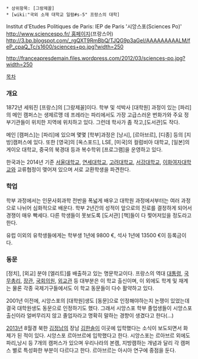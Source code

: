  * 상위항목: [그랑제꼴]
 * [wiki:"국외 소재 대학교 일람#s-5" 프랑스의 대학]

Institut d'Etudes Politiques de Paris: IEP de Paris
'시앙스포(Sciences Po)'
[[http://www.sciencespo.fr/ 홈페이지]](프랑스어)
http://3.bp.blogspot.com/_rgQXT9RmBbQ/TJQG9p3aGeI/AAAAAAAAALM/feP_cpaQ_Tc/s1600/sciences+po.jpg?width=250

http://franceapresdemain.files.wordpress.com/2012/03/sciences-po.jpg?width=250

[[목차]]

=== 개요 ===
1872년 세워진 [프랑스]의 [그랑제꼴]이다. 학부 및 석박사 [대학원] 과정이 있는 [파리]의 메인 캠퍼스는 생제르맹 데 프레라는 파리에서도 가장 고급스러운 번화가와 주요 정부기관들이 위치한 지역에 위치하고 있다. 그런데 학사가 좀 작고,[도서관]도 작다.

메인 [캠퍼스]는 [파리]에 있으며 몇몇 [학부]과정은 [낭시], [르아브르], [디종] 등의 [지방]캠퍼스에 있다. 또한 [영국]의 [옥스포드], LSE, [미국]의 컬럼비아 대학교, [일본]의 게이오 대학교, 중국의 북경대 등과 복수학위 [프로그램]을 운영하고 있다. 

한국과는 2014년 기준 [[서울대학교]], [[연세대학교]], [[고려대학교]], [[서강대학교]], [[이화여자대학교]]와 교류협정이 맺어져 있으며 서로 교환학생을 파견한다.
=== 학업 ===
학부 과정에서는 인문사회과학 전반을 폭넓게 배우고 대학원 과정에서부터는 여러 과정으로 나뉘어 심화적으로 배운다. 학부 2년간의 성적이 앞으로의 진로를 결정하게 되어서 경쟁이 매우 빡세다. 다른 학생들이 못보도록 [도서관] [책]들이 다 찢어저있을 정도라고 한다.

유럽 이외의 유학생들에게는 학부생 1년에 9800 €, 석사 1년에 13500 €이 등록금이다.

=== 동문 ===
[정치], [외교] 분야 [엘리트]를 배출하고 있는 명문학교이다. 프랑스의 역대 [[대통령]], [[국무총리]], [[장관]], [[국회의원]], [[외교관]] 등 대부분은 이 학교 출신이며, 이 외에도 학계 및 재계는 물론 각종 국제기구들에서도 이 학교 동문들이 다수 활약하고 있다.

2001년 이전에, 시앙스포의 [대학원]생도 [동문]으로 인정해야하는지 논쟁이 있었는데 결국 대학원생도 동문으로 인정하기도 했다. 그래서 시앙스포 학부 졸업생들이 시앙스포 출신이라 얼버무리지 않고 졸업자라고 명확히 말하는 경향이 생겼다고 한다(...) 

[[2013년]] 8월경 북한 [[김정남(북한)|김정남]]의 장남 [[김한솔]]이 이곳에 입학했다는 소식이 보도되면서 화제가 된 적이 있다. 시앙스포 르아브르에 입학했다고 한다. 시앙스포는 르아브르 외에도 파리,낭시 등 7개의 캠퍼스가 있으며 우리나라의 본캠, 지방캠하는 개념과 달리 각 캠퍼스 별로 특성화한 부분이 다르다고 한다. 르아브르는 아시아 연구에 중점을 둔다.
